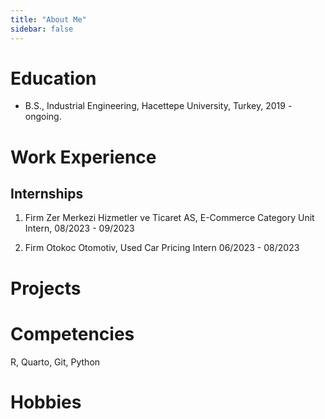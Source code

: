 ```yaml
---
title: "About Me"
sidebar: false 
---
```


# Education

-   B.S., Industrial Engineering, Hacettepe University, Turkey, 2019 - ongoing.

# Work Experience

## Internships

1.  Firm Zer Merkezi Hizmetler ve Ticaret AS, E-Commerce Category Unit Intern, 08/2023 - 09/2023

2.  Firm Otokoc Otomotiv, Used Car Pricing Intern 06/2023 - 08/2023

# Projects

# Competencies

R, Quarto, Git, Python

# Hobbies
